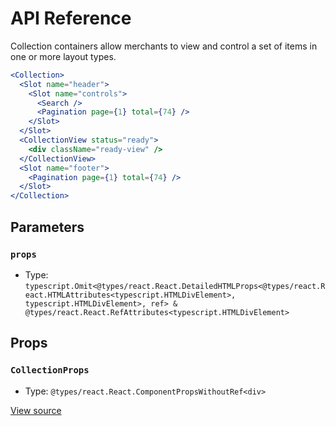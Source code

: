 # API Reference

Collection containers allow merchants to view and control a set of items in one or more layout types.

```jsx
<Collection>
  <Slot name="header">
    <Slot name="controls">
      <Search />
      <Pagination page={1} total={74} />
    </Slot>
  </Slot>
  <CollectionView status="ready">
    <div className="ready-view" />
  </CollectionView>
  <Slot name="footer">
    <Pagination page={1} total={74} />
  </Slot>
</Collection>
```

## Parameters

### `props`

- Type: `typescript.Omit<@types/react.React.DetailedHTMLProps<@types/react.React.HTMLAttributes<typescript.HTMLDivElement>, typescript.HTMLDivElement>, ref> & @types/react.React.RefAttributes<typescript.HTMLDivElement>`

## Props

### `CollectionProps`

- Type: `@types/react.React.ComponentPropsWithoutRef<div>`

[View source](https://github.com/vtex/shoreline/blob/0ed0a3d44/packages/components/src/collection/collection.tsx#L23)
